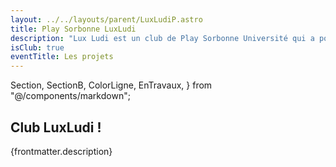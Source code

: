 ```yaml
---
layout: ../../layouts/parent/LuxLudiP.astro
title: Play Sorbonne LuxLudi
description: "Lux Ludi est un club de Play Sorbonne Université qui a pour but de trouver, produire et diffuser des jeux de société et jeux vidéos inventés par les étudiants des Universités de Paris. Les étudiants sont une source de motivation inépuisable et viennent avec de nombreuses idées, ils ne leur manquent en général que les moyens pour réaliser leurs projet et c'est la mission que nous nous sommes donnée : nous rassembler et mettre en commun nos compétences pour nous donner les moyens d'atteindre les objectifs et réaliser les projets. Avec l'objectif de produire un jeu de société et un jeu vidéo par an nos projets s'articulent majoritairement en trois activités au cours de l'année : les game jams, le jeu de société en cours de création “projet pion” et le jeu vidéo en cours pour l'année “projet pixel”"
isClub: true
eventTitle: Les projets
---
```


  Section,
  SectionB,
  ColorLigne,
  EnTravaux,
} from "@/components/markdown";

<Section>

# Club LuxLudi !

<ColorLigne />

{frontmatter.description}

</Section>
